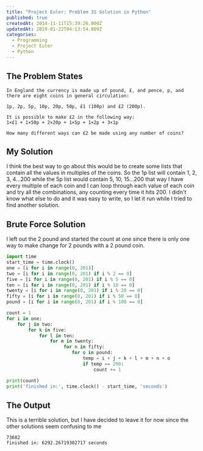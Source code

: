 ```yaml
---
title: "Project Euler: Problem 31 Solution in Python"
published: true
createdAt: 2014-11-11T15:39:26.000Z
updatedAt: 2019-01-22T04:13:54.809Z
categories:
  - Programming
  - Project Euler
  - Python
---
```


## The Problem States

```text
In England the currency is made up of pound, £, and pence, p, and there are eight coins in general circulation:

1p, 2p, 5p, 10p, 20p, 50p, £1 (100p) and £2 (200p).

It is possible to make £2 in the following way:
1×£1 + 1×50p + 2×20p + 1×5p + 1×2p + 3×1p

How many different ways can £2 be made using any number of coins?
```

## My Solution

I think the best way to go about this would be to create some lists that contain all the values in multiples of the
coins. So the 1p list will contain 1, 2, 3, 4...200 while the 5p list would contain 5, 10, 15...200 that way I have
every multiple of each coin and I can loop through each value of each coin and try all the combinations, any counting
every time it hits 200. I didn't know what else to do and it was easy to write, so I let it run while I tried to find
another solution.

## Brute Force Solution

I left out the 2 pound and started the count at one since there is only one way to make change for 2 pounds with a 2 pound coin.

```python
import time
start_time = time.clock()
one = [i for i in range(0, 201)]
two = [i for i in range(0, 201) if i % 2 == 0]
five = [i for i in range(0, 201) if i % 5 == 0]
ten = [i for i in range(0, 201) if i % 10 == 0]
twenty = [i for i in range(0, 201) if i % 20 == 0]
fifty = [i for i in range(0, 201) if i % 50 == 0]
pound = [i for i in range(0, 201) if i % 100 == 0]

count = 1
for i in one:
    for j in two:
        for k in five:
            for l in ten:
                for m in twenty:
                     for n in fifty:
                        for o in pound:
                            temp = i + j + k + l + m + n + o
                            if temp == 200:
                                count += 1

print(count)
print('finished in:', time.clock() - start_time, 'seconds')
```

## The Output

This is a terrible solution, but I have decided to leave it for now since the other solutions seem confusing to me

```text
73682
finished in: 6292.26719302717 seconds
```
